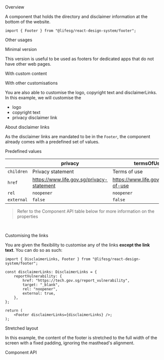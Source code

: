 
<Meta of={FooterStories} />

<Title>Footer</Title>

<Secondary>Overview</Secondary>

A component that holds the directory and disclaimer information at the bottom of the website.

```tsx
import { Footer } from "@lifesg/react-design-system/footer";
```

<Canvas of={FooterStories.Default} />

<Secondary>Other usages</Secondary>

<Heading3>Minimal version</Heading3>

This version is useful to be used as footers for dedicated apps that do not have other web pages.

<Canvas of={FooterStories.MinimalVersion} />

<Heading3>With custom content</Heading3>

<Canvas of={FooterStories.WithCustomContent} />

<Heading3>With other customisations</Heading3>

You are also able to customise the logo, copyright text and disclaimerLinks. In this example, we will customise the

-   logo
-   copyright text
-   privacy disclaimer link

<Canvas of={FooterStories.OtherCustomisations} />

<Secondary>About disclaimer links</Secondary>

As the disclaimer links are mandated to be in the `Footer`, the component already comes with a predefined set of values.

<Heading3>Predefined values</Heading3>

|            | privacy                                   | termsOfUse                           | reportVulnerability                       |
| ---------- | ----------------------------------------- | ------------------------------------ | ----------------------------------------- |
| `children` | Privacy statement                         | Terms of use                         | Report vulnerability                      |
| `href`     | https://www.life.gov.sg/privacy-statement | https://www.life.gov.sg/terms-of-use | https://tech.gov.sg/report\_vulnerability |
| `rel`      | `noopener`                                | `noopener`                           | `noopener`                                |
| `external` | `false`                                   | `false`                              | `true`                                    |

> Refer to the Component API table below for more information on the properties

<br />

<Heading3>Customising the links</Heading3>

You are given the flexibility to customise any of the links **except the link text**. You can do so as such:

```tsx
import { DisclaimerLinks, Footer } from "@lifesg/react-design-system/footer";

const disclaimerLinks: DisclaimerLinks = {
    reportVulnerability: {
        href: "https://tech.gov.sg/report_vulnerability",
        target: "_blank",
        rel: "noopener",
        external: true,
    },
};

return (
	<Footer disclaimerLinks={disclaimerLinks} />;
);
```

<Heading3>Stretched layout</Heading3>

In this example, the content of the footer is stretched to the full width of
the screen with a fixed padding, ignoring the masthead's alignment.

<Canvas of={FooterStories.StretchedLayout} />

<Secondary>Component API</Secondary>

<PropsTable />
